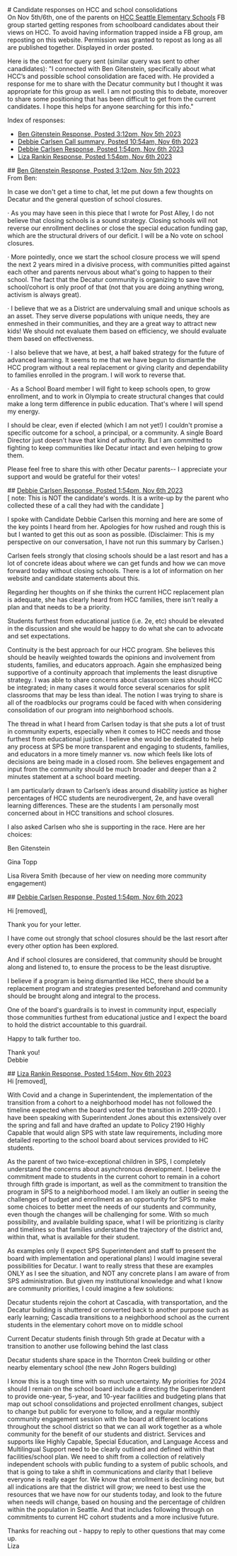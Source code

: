 
<main className={styles.main}>
<div className="p-4">

<div className={styles.title}>
# Candidate responses on HCC and school consolidations
</div>
<div className={styles.card}>
On Nov 5th/6th, one of the parents on <a href="https://www.facebook.com/groups/SeattleHCCelementary">HCC Seattle Elementary Schools</a> FB group started getting respones from schoolboard candidates about their views on HCC. To avoid having information trapped inside a FB group, am reposting on this website.  Permission was granted to repost as long as all are published together. Displayed in order posted.

Here is the context for query sent (similar query was sent to other canadidates):
"I connected with Ben Gitenstein, specifically about what HCC’s and possible school consolidation are faced with. He provided a response for me to share with the Decatur community but I thought it was appropriate for this group as well. I am not posting this to debate, moreover to share some positioning that has been difficult to get from the current candidates. I hope this helps for anyone searching for this info."

Index of responses:
<ul className={styles.orderedlist}>
<li> <a href="#ben.gitenstein">Ben Gitenstein Response, Posted 3:12pm, Nov 5th 2023</a></li>
<li> <a href="#debbie.carlsen">Debbie Carlsen Call summary, Posted 10:54am, Nov 6th 2023</a></li>
<li> <a href="#debbie.carlsen-2">Debbie Carlsen Response, Posted 1:54pm, Nov 6th 2023</a></li>
<li> <a href="#liza.rankin">Liza Rankin Response, Posted 1:54pm, Nov 6th 2023</a></li>
</ul>
</div>
</div>

<div className={styles.paragraphcard}>
## <a href="#ben.gitenstein" name="ben.gitenstein">Ben Gitenstein Response, Posted 3:12pm, Nov 5th 2023</a>
<div className={styles.letter}>
From Ben:

In case we don't get a time to chat, let me put down a few thoughts on Decatur and the general question of school closures.

·  As you may have seen in this piece that I wrote for Post Alley, I do not believe that closing schools is a sound strategy. Closing schools will not reverse our enrollment declines or close the special education funding gap, which are the structural drivers of our deficit. I will be a No vote on school closures.

·  More pointedly, once we start the school closure process we will spend the next 2 years mired in a divisive process, with communities pitted against each other and parents nervous about what's going to happen to their school. The fact that the Decatur community is organizing to save their school/cohort is only proof of that (not that you are doing anything wrong, activism is always great).

·  I believe that we as a District are undervaluing small and unique schools as an asset. They serve diverse populations with unique needs, they are enmeshed in their communities, and they are a great way to attract new kids! We should not evaluate them based on efficiency, we should evaluate them based on effectiveness.

·  I also believe that we have, at best, a half baked strategy for the future of advanced learning. It seems to me that we have begun to dismantle the HCC program without a real replacement or giving clarity and dependability to families enrolled in the program. I will work to reverse that. 

·  As a School Board member I will fight to keep schools open, to grow enrollment, and to work in Olympia to create structural changes that could make a long term difference in public education. That's where I will spend my energy.

I should be clear, even if elected (which I am not yet!) I couldn't promise a specific outcome for a school, a principal, or a community. A single Board Director just doesn't have that kind of authority. But I am committed to fighting to keep communities like Decatur intact and even helping to grow them. 

Please feel free to share this with other Decatur parents-- I appreciate your support and would be grateful for their votes!

</div>
</div>
<div className={styles.paragraphcard}>
## <a href="#debbie.carlsen" name="debbie.carlsen">Debbie Carlsen Response, Posted 1:54pm, Nov 6th 2023</a>
<div className={styles.letter}>
[ note: This is NOT the candidate's words. It is a write-up by the parent who collected these of a call they had with the candidate ]

I spoke with Candidate Debbie Carlsen this morning and here are some of the key points I heard from her. Apologies for how rushed and rough this is but I wanted to get this out as soon as possible. (Disclaimer: This is my perspective on our conversation, I have not run this summary by Carlsen.)

Carlsen feels strongly that closing schools should be a last resort and has a lot of concrete ideas about where we can get funds and how we can move forward today without closing schools. There is a lot of information on her website and candidate statements about this.

Regarding her thoughts on if she thinks the current HCC replacement plan is adequate, she has clearly heard from HCC families, there isn't really a plan and that needs to be a priority.

Students furthest from educational justice (i.e. 2e, etc) should be elevated in the discussion and she would be happy to do what she can to advocate and set expectations.

Continuity is the best approach for our HCC program. She believes this should be heavily weighted towards the opinions and involvement from students, families, and educators approach. Again she emphasized being supportive of a continuity approach that implements the least disruptive strategy. I was able to share concerns about classroom sizes should HCC be integrated; in many cases it would force several scenarios for split classrooms that may be less than ideal. The notion I was trying to share is all of the roadblocks our programs could be faced with when considering consolidation of our program into neighborhood schools.

The thread in what I heard from Carlsen today is that she puts a lot of trust in community experts, especially when it comes to HCC needs and those furthest from educational justice. I believe she would be dedicated to help any process at SPS be more transparent and engaging to students, families, and educators in a more timely manner vs. now which feels like lots of decisions are being made in a closed room. She believes engagement and input from the community should be much broader and deeper than a 2 minutes statement at a school board meeting.

I am particularly drawn to Carlsen’s ideas around disability justice as higher percentages of HCC students are neurodivergent, 2e, and have overall learning differences. These are the students I am personally most concerned about in HCC transitions and school closures.

I also asked Carlsen who she is supporting in the race. Here are her choices:

Ben Gitenstein

Gina Topp

Lisa Rivera Smith (because of her view on needing more community engagement)

</div>
</div>

<div className={styles.paragraphcard}>
## <a href="#debbie.carlsen-2" name="debbie.carlsen-2">Debbie Carlsen Response, Posted 1:54pm, Nov 6th 2023</a>
<div className={styles.letter}>

Hi [removed],

Thank you for your letter.

I have come out strongly that school closures should be the last resort after every other option has been explored.

And if school closures are considered, that community should be brought along and listened to, to ensure the process to be the least disruptive.

I believe if a program is being dismantled like HCC, there should be a replacement program and strategies presented beforehand and community should be brought along and integral to the process.

One of the board's guardrails is to invest in community input, especially those communities furthest from educational justice and I expect the board to hold the district accountable to this guardrail.

Happy to talk further too.

Thank you!<br />
Debbie
</div>
</div>

<div className={styles.paragraphcard}>
## <a href="#liza.rankin" name="liza.rankin">Liza Rankin Response, Posted 1:54pm, Nov 6th 2023</a>
<div className={styles.letter}>
Hi [removed],

With Covid and a change in Superintendent, the implementation of the transition from a cohort to a neighborhood model has not followed the timeline expected when the board voted for the transition in 2019-2020. I have been speaking with Superintendent Jones about this extensively over the spring and fall and have drafted an update to Policy 2190 Highly Capable that would align SPS with state law requirements, including more detailed reporting to the school board about services provided to HC students.

As the parent of two twice-exceptional children in SPS, I completely understand the concerns about asynchronous development. I believe the commitment made to students in the current cohort to remain in a cohort through fifth grade is important, as well as the commitment to transition the program in SPS to a neighborhood model. I am likely an outlier in seeing the challenges of budget and enrollment as an opportunity for SPS to make some choices to better meet the needs of our students and community, even though the changes will be challenging for some. With so much possibility, and available building space, what I will be prioritizing is clarity and timelines so that families understand the trajectory of the district and, within that, what is available for their student.

As examples only (I expect SPS Superintendent and staff to present the board with implementation and operational plans) I would imagine several possibilities for Decatur. I want to really stress that these are examples ONLY as I see the situation, and NOT any concrete plans I am aware of from SPS administration. But given my institutional knowledge and what I know are community priorities, I could imagine a few solutions:

Decatur students rejoin the cohort at Cascadia, with transportation, and the Decatur building is shuttered or converted back to another purpose such as early learning; Cascadia transitions to a neighborhood school as the current students in the elementary cohort move on to middle school

Current Decatur students finish through 5th grade at Decatur with a transition to another use following behind the last class

Decatur students share space in the Thornton Creek building or other nearby elementary school (the new John Rogers building)

I know this is a tough time with so much uncertainty. My priorities for 2024 should I remain on the school board include a directing the Superintendent to provide one-year, 5-year, and 10-year facilities and budgeting plans that map out school consolidations and projected enrollment changes, subject to change but public for everyone to follow, and a regular monthly community engagement session with the board at different locations throughout the school district so that we can all work together as a whole community for the benefit of our students and district. Services and supports like Highly Capable, Special Education, and Language Access and Multilingual Support need to be clearly outlined and defined within that facilities/school plan. We need to shift from a collection of relatively independent schools with public funding to a system of public schools, and that is going to take a shift in communications and clarity that I believe everyone is really eager for. We know that enrollment is declining now, but all indications are that the district will grow; we need to best use the resources that we have now for our students today, and look to the future when needs will change, based on housing and the percentage of children within the population in Seattle. And that includes following through on commitments to current HC cohort students and a more inclusive future.

Thanks for reaching out - happy to reply to other questions that may come up.<br />
Liza
</div>
</div>

</main>

